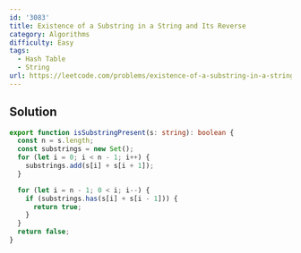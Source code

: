 ```yaml
---
id: '3083'
title: Existence of a Substring in a String and Its Reverse
category: Algorithms
difficulty: Easy
tags:
  - Hash Table
  - String
url: https://leetcode.com/problems/existence-of-a-substring-in-a-string-and-its-reverse
---
```


## Solution

```typescript showLineNumbers
export function isSubstringPresent(s: string): boolean {
  const n = s.length;
  const substrings = new Set();
  for (let i = 0; i < n - 1; i++) {
    substrings.add(s[i] + s[i + 1]);
  }

  for (let i = n - 1; 0 < i; i--) {
    if (substrings.has(s[i] + s[i - 1])) {
      return true;
    }
  }
  return false;
}
```
